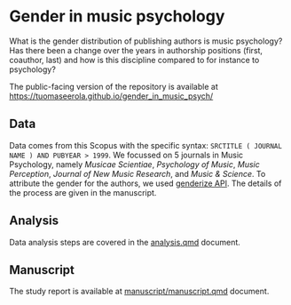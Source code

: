 # Gender in music psychology

What is the gender distribution of publishing authors is music psychology? Has there been a change over the years in authorship positions (first, coauthor, last) and how is this discipline compared to for instance to psychology?

The public-facing version of the repository is available at
[https://tuomaseerola.github.io/gender_in_music_psych/](https://tuomaseerola.github.io/gender_in_music_psych/)


## Data

Data comes from this Scopus with the specific syntax: `SRCTITLE ( JOURNAL NAME ) AND PUBYEAR > 1999`. We focussed on 5 journals in Music Psychology, namely _Musicae Scientiae_, _Psychology of Music_, _Music Perception_, _Journal of New Music Research_, and _Music & Science_. To attribute the gender for the authors, we used [genderize API](https://genderize.io/). The details of the process are given in the manuscript.

## Analysis

Data analysis steps are covered in the [analysis.qmd](analysis.qmd) document.

## Manuscript

The study report is available at [manuscript/manuscript.qmd](manuscript/manuscript.qmd) document.

